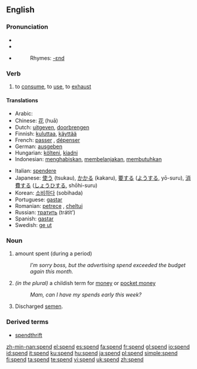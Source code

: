 ==English==

===Pronunciation===
*{{SAMPA|/spEnd/}}
*{{IPA|/spεnd/}}
*{{audio|en-us-spend.ogg|Audio (US)}}
*:Rhymes: [[Rhymes:English:-ɛnd|-ɛnd]]

===Verb===
{{en-verb|spends|spending|spent}}

# to [[consume]], to [[use]], to [[exhaust]]

====Translations====
{{top}}
*Arabic: {{ARchar|[[صرف]]}} {{unicode|(ʂárafa)}}
*Chinese: [[花]] (huā)
*Dutch: [[uitgeven]], [[doorbrengen]]
*Finnish: [[kuluttaa]], [[käyttää]]
*French: [[passer]] {{italbrac|time}}, [[dépenser]] {{italbrac|money, etc.}}
*German: [[ausgeben]]
*Hungarian: [[költeni]], [[kiadni]]
*Indonesian: [[habis|menghabiskan]], [[belanja|membelanjakan]], [[butuh|membutuhkan]]
{{mid}}
*Italian: [[spendere]]
*Japanese: [[使う]] (tsukau), [[かかる]] (kakaru), [[要]]する ([[よう]]する, yō-suru), [[消費]]する ([[しょうひ]]する, shōhi-suru)
*Korean: [[소비하다]] (sobihada)
*Portuguese: [[gastar]]
*Romanian: [[petrece]] {{italbrac|time}}, [[cheltui]] {{italbrac|money, etc.}}
*Russian: [[тратить]] (trátit’)
*Spanish: [[gastar]]
*Swedish: [[ge ut]]
{{bottom}}

===Noun===
{{en-noun}}

# amount spent (during a period)
#:''I’m sorry boss, but the advertising spend exceeded the budget again this month.''
# ''(in the plural)'' a childish term for [[money]] or [[pocket money]]
#:''Mam, can I have my spends early this week?''
# Discharged [[semen]].

===Derived terms===
*[[spendthrift]]

[[zh-min-nan:spend]]
[[el:spend]]
[[es:spend]]
[[fa:spend]]
[[fr:spend]]
[[gl:spend]]
[[io:spend]]
[[id:spend]]
[[it:spend]]
[[ku:spend]]
[[hu:spend]]
[[ja:spend]]
[[pl:spend]]
[[simple:spend]]
[[fi:spend]]
[[ta:spend]]
[[te:spend]]
[[vi:spend]]
[[uk:spend]]
[[zh:spend]]